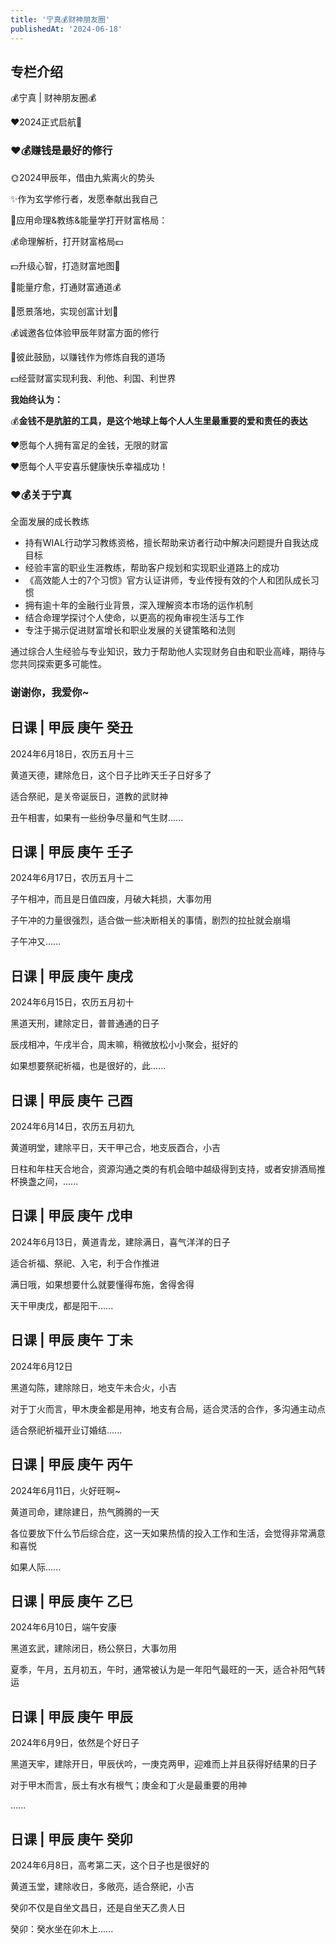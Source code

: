 ```yaml
---
title: '宁真💰财神朋友圈'
publishedAt: '2024-06-18'
---
```


## 专栏介绍

💰宁真 | 财神朋友圈💰

❤️2024正式启航🔱

### ❤️💰**赚钱是最好的修行**

🌞2024甲辰年，借由九紫离火的势头

✨作为玄学修行者，发愿奉献出我自己

💫应用命理&教练&能量学打开财富格局：

💰命理解析，打开财富格局💵

💵升级心智，打造财富地图💫

💫能量疗愈，打通财富通道💰

🌟愿景落地，实现创富计划🔱

💰诚邀各位体验甲辰年财富方面的修行

🌟彼此鼓励，以赚钱作为修炼自我的道场

💵经营财富实现利我、利他、利国、利世界

**我始终认为：**

💰**金钱不是肮脏的工具，是这个地球上每个人人生里最重要的爱和责任的表达**

❤️愿每个人拥有富足的金钱，无限的财富

❤️愿每个人平安喜乐健康快乐幸福成功！

### ❤️💰**关于宁真**

全面发展的成长教练

* 持有WIAL行动学习教练资格，擅长帮助来访者行动中解决问题提升自我达成目标
* 经验丰富的职业生涯教练，帮助客户规划和实现职业道路上的成功
* 《高效能人士的7个习惯》官方认证讲师，专业传授有效的个人和团队成长习惯
* 拥有逾十年的金融行业背景，深入理解资本市场的运作机制
* 结合命理学探讨个人使命，以更高的视角审视生活与工作
* 专注于揭示促进财富增长和职业发展的关键策略和法则

通过综合人生经验与专业知识，致力于帮助他人实现财务自由和职业高峰，期待与您共同探索更多可能性。

### 谢谢你，我爱你~



## 日课 | 甲辰 庚午 癸丑
2024年6月18日，农历五月十三

黄道天德，建除危日，这个日子比昨天壬子日好多了

适合祭祀，是关帝诞辰日，道教的武财神

丑午相害，如果有一些纷争尽量和气生财......

## 日课 | 甲辰 庚午 壬子
2024年6月17日，农历五月十二

子午相冲，而且是日值四废，月破大耗损，大事勿用

子午冲的力量很强烈，适合做一些决断相关的事情，剧烈的拉扯就会崩塌

子午冲又......

## 日课 | 甲辰 庚午 庚戌
2024年6月15日，农历五月初十

黑道天刑，建除定日，普普通通的日子

辰戌相冲，午戌半合，周末嘛，稍微放松小小聚会，挺好的

如果想要祭祀祈福，也是很好的，此......

## 日课 | 甲辰 庚午 己酉
2024年6月14日，农历五月初九

黄道明堂，建除平日，天干甲己合，地支辰酉合，小吉

日柱和年柱天合地合，资源沟通之类的有机会暗中越级得到支持，或者安排酒局推杯换盏之间，......

## 日课 | 甲辰 庚午 戊申
2024年6月13日，黄道青龙，建除满日，喜气洋洋的日子

适合祈福、祭祀、入宅，利于合作推进

满日哦，如果想要什么就要懂得布施，舍得舍得

天干甲庚戊，都是阳干......

## 日课 | 甲辰 庚午 丁未
2024年6月12日

黑道勾陈，建除除日，地支午未合火，小吉

对于丁火而言，甲木庚金都是用神，地支有合局，适合灵活的合作，多沟通主动点

适合祭祀祈福开业订婚结......

## 日课 | 甲辰 庚午 丙午
2024年6月11日，火好旺啊~

黄道司命，建除建日，热气腾腾的一天

各位要放下什么节后综合症，这一天如果热情的投入工作和生活，会觉得非常满意和喜悦

如果人际......

## 日课 | 甲辰 庚午 乙巳
2024年6月10日，端午安康

黑道玄武，建除闭日，杨公祭日，大事勿用

夏季，午月，五月初五，午时，通常被认为是一年阳气最旺的一天，适合补阳气转运

## 日课 | 甲辰 庚午 甲辰
2024年6月9日，依然是个好日子

黑道天牢，建除开日，甲辰伏吟，一庚克两甲，迎难而上并且获得好结果的日子

对于甲木而言，辰土有水有根气；庚金和丁火是最重要的用神

......

## 日课 | 甲辰 庚午 癸卯
2024年6月8日，高考第二天，这个日子也是很好的

黄道玉堂，建除收日，多敞亮，适合祭祀，小吉

癸卯不仅是自坐文昌日，还是自坐天乙贵人日

癸卯：癸水坐在卯木上......

